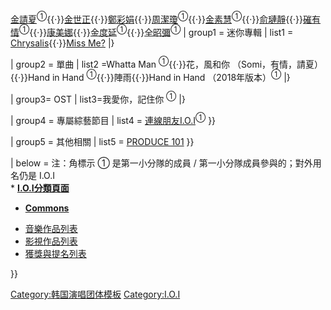 {{Navbox musical artist
| name  = I.O.I
| title = [[I.O.I]]
| background = group_or_band
| bodyclass  = hlist
| above = [[娜榮|林娜榮]]<sup>①</sup>{{·}}[[金請夏]]<sup>①</sup>{{·}}[[世正|金世正]]{{·}}[[彩娟|鄭彩娟]]{{·}}[[周潔瓊]]<sup>①</sup>{{·}}[[金素慧]]<sup>①</sup>{{·}}[[璉靜|俞璉靜]]{{·}}[[磪有情]]<sup>①</sup>{{·}}[[美娜|康美娜]]{{·}}[[金度延]]<sup>①</sup>{{·}}[[昭彌|全昭彌]]<sup>①</sup>
| group1 = 迷你專輯
| list1 = [[Chrysalis (I.O.I迷你專輯)|Chrysalis]]{{·}}[[Miss Me?]]
|}

| group2 = 單曲
| list2 =Whatta Man <sup>①</sup>{{·}}花，風和你 （Somi，有情，請夏）{{·}}Hand in Hand  <sup>①</sup>{{·}}陣雨{{·}}Hand in Hand （2018年版本）<sup>①</sup>
|}

| group3= OST
| list3=我愛你，記住你  <sup>①</sup>
|}

| group4 = 專屬綜藝節目
| list4 = {{Navbox subgroup
 | groupstyle = background-color:pink;
| list1  = [[Stand By I.O.I]]{{·}}[[連線朋友I.O.I]]<sup>①</sup>
}}

| group5 = 其他相關
| list5 = {{Navbox subgroup
 | groupstyle = background-color:pink;
| list1  = [[Imagine Asia|YMC Entertainment]]{{·}}[[PRODUCE 101]]
}}

| below = 
注：角標示 ① 是第一小分隊的成員 / 第一小分隊成員參與的；對外用名仍是 I.O.I<br />
* {{icon|Category}} '''[[:Category:I.O.I|I.O.I分類頁面]]'''
* {{icon|Commons}} '''[[commons:I.O.I|Commons]]'''
* [[I.O.I音樂作品列表|音樂作品列表]]
* [[I.O.I影視作品列表|影視作品列表]]
* [[I.O.I獲獎與提名列表|獲獎與提名列表]]

}}<noinclude>
{{collapsible option}}
[[Category:韩国演唱团体模板]]
[[Category:I.O.I]]
</noinclude>